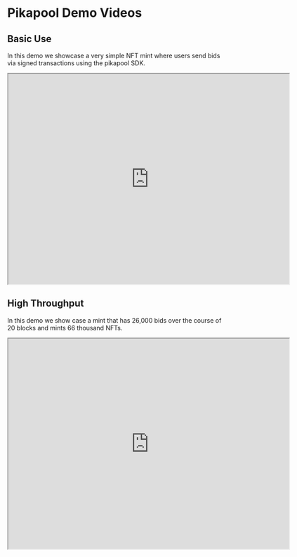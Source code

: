 # Pikapool Demo Videos


## Basic Use

In this demo we showcase a very simple NFT mint where users send bids via signed transactions using the pikapool SDK.

<iframe src="https://drive.google.com/file/d/1hXGgVTtUvfDWxFy36HpgYrEF1VHwVnL-/preview" width="640" height="480" allow="autoplay"></iframe>


## High Throughput

In this demo we show case a mint that has 26,000 bids over the course of 20 blocks and mints 66 thousand NFTs.
<iframe src="https://drive.google.com/file/d/1krCXHQS1wQxYMiqKzUdizoO3H_l03AxQ/preview" width="640" height="480" allow="autoplay"></iframe>
